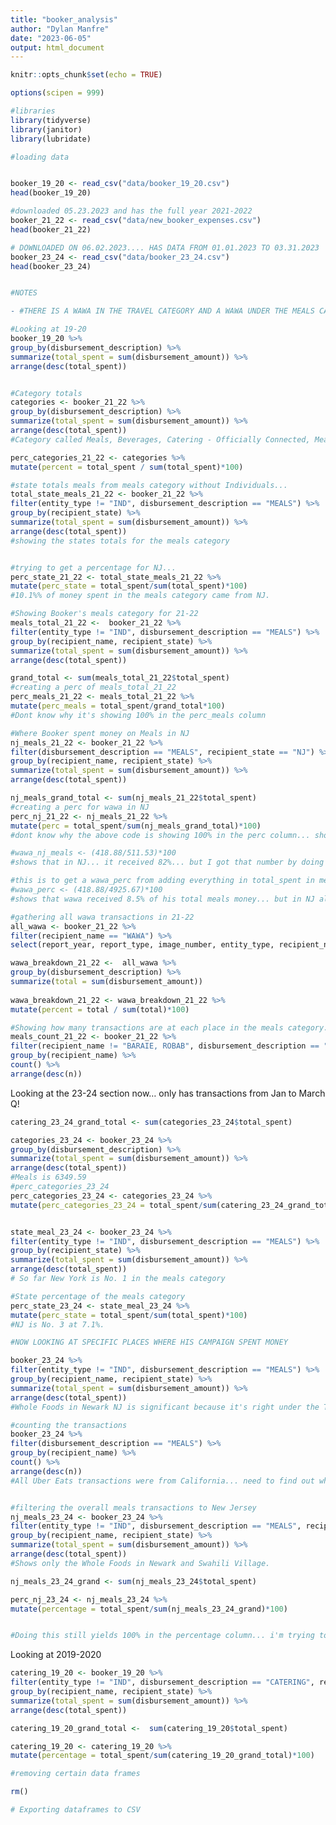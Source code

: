 ```yaml
---
title: "booker_analysis"
author: "Dylan Manfre"
date: "2023-06-05"
output: html_document
---
```


```r
knitr::opts_chunk$set(echo = TRUE)

options(scipen = 999)
```

```r
#libraries
library(tidyverse)
library(janitor)
library(lubridate)

```

```r
#loading data


booker_19_20 <- read_csv("data/booker_19_20.csv")
head(booker_19_20)

#downloaded 05.23.2023 and has the full year 2021-2022
booker_21_22 <- read_csv("data/new_booker_expenses.csv")
head(booker_21_22)

# DOWNLOADED ON 06.02.2023.... HAS DATA FROM 01.01.2023 TO 03.31.2023
booker_23_24 <- read_csv("data/booker_23_24.csv")
head(booker_23_24)



```

```r

#NOTES

- #THERE IS A WAWA IN THE TRAVEL CATEGORY AND A WAWA UNDER THE MEALS CATEGORY.... NEED TO COMBINE THOSE TWO TO GET A TOTAL FOR WAWA.

```

```r
#Looking at 19-20
booker_19_20 %>% 
group_by(disbursement_description) %>% 
summarize(total_spent = sum(disbursement_amount)) %>% 
arrange(desc(total_spent))


#Category totals
categories <- booker_21_22 %>% 
group_by(disbursement_description) %>% 
summarize(total_spent = sum(disbursement_amount)) %>% 
arrange(desc(total_spent))
#Category called Meals, Beverages, Catering - Officially Connected, Meals Refund

perc_categories_21_22 <- categories %>%
mutate(percent = total_spent / sum(total_spent)*100)

#state totals meals from meals category without Individuals...
total_state_meals_21_22 <- booker_21_22 %>%
filter(entity_type != "IND", disbursement_description == "MEALS") %>% 
group_by(recipient_state) %>% 
summarize(total_spent = sum(disbursement_amount)) %>% 
arrange(desc(total_spent))
#showing the states totals for the meals category


#trying to get a percentage for NJ...
perc_state_21_22 <- total_state_meals_21_22 %>% 
mutate(perc_state = total_spent/sum(total_spent)*100)
#10.1%% of money spent in the meals category came from NJ.

#Showing Booker's meals category for 21-22
meals_total_21_22 <-  booker_21_22 %>%
filter(entity_type != "IND", disbursement_description == "MEALS") %>%
group_by(recipient_name, recipient_state) %>%
summarize(total_spent = sum(disbursement_amount)) %>% 
arrange(desc(total_spent))

grand_total <- sum(meals_total_21_22$total_spent)
#creating a perc of meals_total_21_22
perc_meals_21_22 <- meals_total_21_22 %>% 
mutate(perc_meals = total_spent/grand_total*100)
#Dont know why it's showing 100% in the perc_meals column

#Where Booker spent money on Meals in NJ
nj_meals_21_22 <- booker_21_22 %>%
filter(disbursement_description == "MEALS", recipient_state == "NJ") %>%
group_by(recipient_name, recipient_state) %>%
summarize(total_spent = sum(disbursement_amount)) %>% 
arrange(desc(total_spent))

nj_meals_grand_total <- sum(nj_meals_21_22$total_spent)
#creating a perc for wawa in NJ
perc_nj_21_22 <- nj_meals_21_22 %>% 
mutate(perc = total_spent/sum(nj_meals_grand_total)*100)
#dont know why the above code is showing 100% in the perc column... should show 81.9%

#wawa_nj_meals <- (418.88/511.53)*100
#shows that in NJ... it received 82%... but I got that number by doing free hand math.

#this is to get a wawa_perc from adding everything in total_spent in meals_total_21_22 and then isolating wawa.
#wawa_perc <- (418.88/4925.67)*100
#shows that wawa received 8.5% of his total meals money... but in NJ alone it received 82%
```


```r
#gathering all wawa transactions in 21-22
all_wawa <- booker_21_22 %>% 
filter(recipient_name == "WAWA") %>%
select(report_year, report_type, image_number, entity_type, recipient_name, recipient_state, disbursement_description, disbursement_date, disbursement_amount)

wawa_breakdown_21_22 <-  all_wawa %>% 
group_by(disbursement_description) %>% 
summarize(total = sum(disbursement_amount))
 
wawa_breakdown_21_22 <- wawa_breakdown_21_22 %>%
mutate(percent = total / sum(total)*100)


```


```r
#Showing how many transactions are at each place in the meals category. Not limited by State.
meals_count_21_22 <- booker_21_22 %>% 
filter(recipient_name != "BARAIE, ROBAB", disbursement_description == "MEALS") %>%
group_by(recipient_name) %>% 
count() %>% 
arrange(desc(n))
```

Looking at the 23-24 section now... only has transactions from Jan to March Q!

```r

catering_23_24_grand_total <- sum(categories_23_24$total_spent)

categories_23_24 <- booker_23_24 %>% 
group_by(disbursement_description) %>% 
summarize(total_spent = sum(disbursement_amount)) %>% 
arrange(desc(total_spent))
#Meals is 6349.59
#perc_categories_23_24
perc_categories_23_24 <- categories_23_24 %>% 
mutate(perc_categories_23_24 = total_spent/sum(catering_23_24_grand_total)*100)


state_meal_23_24 <- booker_23_24 %>%
filter(entity_type != "IND", disbursement_description == "MEALS") %>% 
group_by(recipient_state) %>% 
summarize(total_spent = sum(disbursement_amount)) %>% 
arrange(desc(total_spent))
# So far New York is No. 1 in the meals category

#State percentage of the meals category
perc_state_23_24 <- state_meal_23_24 %>% 
mutate(perc_state = total_spent/sum(total_spent)*100)
#NJ is No. 3 at 7.1%.

#NOW LOOKING AT SPECIFIC PLACES WHERE HIS CAMPAIGN SPENT MONEY

booker_23_24 %>%
filter(entity_type != "IND", disbursement_description == "MEALS") %>%
group_by(recipient_name, recipient_state) %>%
summarize(total_spent = sum(disbursement_amount)) %>% 
arrange(desc(total_spent))
#Whole Foods in Newark NJ is significant because it's right under the TAPInto office and also Swahili Village

#counting the transactions
booker_23_24 %>% 
filter(disbursement_description == "MEALS") %>%
group_by(recipient_name) %>% 
count() %>% 
arrange(desc(n))
#All Uber Eats transactions were from California... need to find out where he orders from. 


#filtering the overall meals transactions to New Jersey
nj_meals_23_24 <- booker_23_24 %>% 
filter(entity_type != "IND", disbursement_description == "MEALS", recipient_state == "NJ") %>%
group_by(recipient_name, recipient_state) %>%
summarize(total_spent = sum(disbursement_amount)) %>% 
arrange(desc(total_spent))
#Shows only the Whole Foods in Newark and Swahili Village.

nj_meals_23_24_grand <- sum(nj_meals_23_24$total_spent)

perc_nj_23_24 <- nj_meals_23_24 %>% 
mutate(percentage = total_spent/sum(nj_meals_23_24_grand)*100)


#Doing this still yields 100% in the percentage column... i'm trying to see what percentage of the whole each place is.


```

Looking at 2019-2020

```r

catering_19_20 <- booker_19_20 %>% 
filter(entity_type != "IND", disbursement_description == "CATERING", recipient_state == "NJ") %>%
group_by(recipient_name, recipient_state) %>%
summarize(total_spent = sum(disbursement_amount)) %>% 
arrange(desc(total_spent))

catering_19_20_grand_total <-  sum(catering_19_20$total_spent)

catering_19_20 <- catering_19_20 %>% 
mutate(percentage = total_spent/sum(catering_19_20_grand_total)*100)
```



```r
#removing certain data frames

rm()

```


```r
# Exporting dataframes to CSV



```

